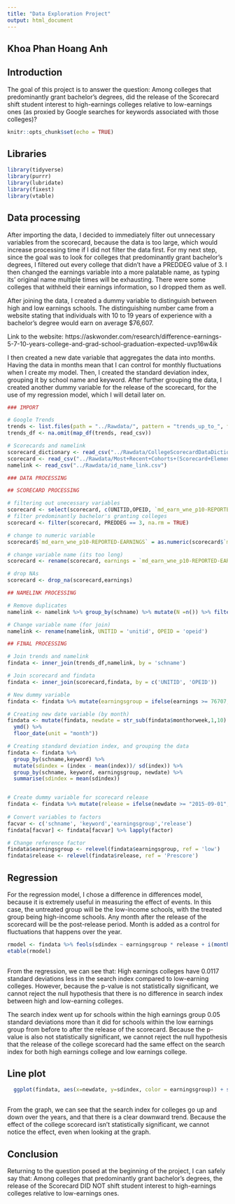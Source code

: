 ---
title: "Data Exploration Project"
output: html_document
---

## Khoa Phan Hoang Anh

## Introduction
The goal of this project is to answer the question: Among colleges that predominantly grant bachelor’s degrees, did the release of the Scorecard shift student interest to high-earnings colleges relative to low-earnings ones (as proxied by Google searches for keywords associated with those colleges)?

```{r setup, include=FALSE}
knitr::opts_chunk$set(echo = TRUE)
```

## Libraries 
```{r}
library(tidyverse)
library(purrr)
library(lubridate)
library(fixest)
library(vtable)
```

## Data processing

After importing the data, I decided to immediately filter out unnecessary variables from the scorecard, because the data is too large, which would increase processing time if I did not filter the data first. For my next step, since the goal was to look for colleges that predominantly grant bachelor’s degrees, I filtered out every college that didn’t have a PREDDEG value of 3. I then changed the earnings variable into a more palatable name, as typing its’ original name multiple times will be exhausting. There were some colleges that withheld their earnings information, so I dropped them as well.

After joining the data, I created a dummy variable to distinguish between high and low earnings schools. The distinguishing number came from a website stating that individuals with 10 to 19 years of experience with a bachelor’s degree would earn on average $76,607.

Link to the website: https://askwonder.com/research/difference-earnings-5-7-10-years-college-and-grad-school-graduation-expected-uvp16w4ik

I then created a new date variable that aggregates the data into months. Having the data in months mean that I can control for monthly fluctuations when I create my model. Then, I created the standard deviation index, grouping it by school name and keyword. After further grouping the data, I created another dummy variable for the release of the scorecard, for the use of my regression model, which I will detail later on.


```{r}

### IMPORT

# Google Trends
trends <- list.files(path = "../Rawdata/", pattern = "trends_up_to_", full.names = TRUE)
trends_df <- na.omit(map_df(trends, read_csv))

# Scorecards and namelink
scorecard_dictionary <- read_csv("../Rawdata/CollegeScorecardDataDictionary-09-08-2015.csv")
scorecard <- read_csv("../Rawdata/Most+Recent+Cohorts+(Scorecard+Elements).csv")
namelink <- read_csv("../Rawdata/id_name_link.csv")

### DATA PROCESSING

## SCORECARD PROCESSING

# filtering out unecessary variables
scorecard <- select(scorecard, c(UNITID,OPEID, `md_earn_wne_p10-REPORTED-EARNINGS`, PREDDEG) )
# filter predominantly bachelor's granting colleges
scorecard <- filter(scorecard, PREDDEG == 3, na.rm = TRUE)

# change to numeric variable
scorecard$`md_earn_wne_p10-REPORTED-EARNINGS` = as.numeric(scorecard$`md_earn_wne_p10-REPORTED-EARNINGS`, na.rm = TRUE)

# change variable name (its too long)
scorecard <- rename(scorecard, earnings = `md_earn_wne_p10-REPORTED-EARNINGS`)

# drop NAs
scorecard <- drop_na(scorecard,earnings)

## NAMELINK PROCESSING

# Remove duplicates
namelink <- namelink %>% group_by(schname) %>% mutate(N =n()) %>% filter(N==1)

# Change variable name (for join)
namelink <- rename(namelink, UNITID = 'unitid', OPEID = 'opeid')

## FINAL PROCESSING 

# Join trends and namelink
findata <- inner_join(trends_df,namelink, by = 'schname')

# Join scorecard and findata
findata <- inner_join(scorecard,findata, by = c('UNITID', 'OPEID'))

# New dummy variable
findata <- findata %>% mutate(earningsgroup = ifelse(earnings >= 76707, "high", "low"))

# Creating new date variable (by month)
findata <- mutate(findata, newdate = str_sub(findata$monthorweek,1,10) %>%
  ymd() %>%
  floor_date(unit = "month"))

# Creating standard deviation index, and grouping the data
findata <- findata %>% 
  group_by(schname,keyword) %>% 
  mutate(sdindex = (index - mean(index))/ sd(index)) %>%
  group_by(schname, keyword, earningsgroup, newdate) %>%
  summarise(sdindex = mean(sdindex))


# Create dummy variable for scorecard release
findata <- findata %>% mutate(release = ifelse(newdate >= "2015-09-01", "Postscore", "Prescore"))
 
# Convert variables to factors
facvar <- c('schname', 'keyword','earningsgroup','release')
findata[facvar] <- findata[facvar] %>% lapply(factor)

# Change reference factor
findata$earningsgroup <- relevel(findata$earningsgroup, ref = 'low')
findata$release <- relevel(findata$release, ref = 'Prescore')

```
## Regression

For the regression model, I chose a difference in differences model, because it is extremely useful in measuring the effect of events. In this case, the untreated group will be the low-income schools, with the treated group being high-income schools. Any month after the release of the scorecard will be the post-release period. Month is added as a control for fluctuations that happens over the year.

```{r}
rmodel <- findata %>% feols(sdindex ~ earningsgroup * release + i(month(newdate)))
etable(rmodel)
  
```
From the regression, we can see that:
High earnings colleges have 0.0117 standard deviations less in the search index compared to low-earning colleges. However, because the p-value is not statistically significant, we cannot reject the null hypothesis that there is no difference in search index between high and low-earning colleges.

The search index went up for schools within the high earnings group 0.05 standard deviations more than it did for schools within the low earnings group from before to after the release of the scorecard. Because the p-value is also not statistically significant, we cannot reject the null hypothesis that the release of the college scorecard had the same effect on the search index for both high earnings college and low earnings college.

## Line plot 
```{r}

  ggplot(findata, aes(x=newdate, y=sdindex, color = earningsgroup)) + stat_summary(geom = 'line') + geom_vline(xintercept = as.Date("2015-09-15"))
  
```

From the graph, we can see that the search index for colleges go up and down over the years, and that there is a clear downward trend. Because the effect of the college scorecard isn't statistically significant, we cannot notice the effect, even when looking at the graph.

## Conclusion
Returning to the question posed at the beginning of the project, I can safely say that: Among colleges that predominantly grant bachelor’s degrees, the release of the Scorecard DID NOT shift student interest to high-earnings colleges relative to low-earnings ones.